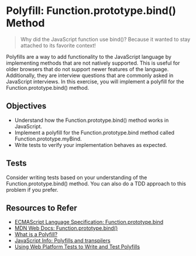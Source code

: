 # Polyfill: Function.prototype.bind() Method

> Why did the JavaScript function use bind()? Because it wanted to stay attached to its favorite context!

Polyfills are a way to add functionality to the JavaScript language by implementing methods that are not natively supported. This is useful for older browsers that do not support newer features of the language. Additionally, they are interview questions that are commonly asked in JavaScript interviews. In this exercise, you will implement a polyfill for the Function.prototype.bind() method.

## Objectives

- Understand how the Function.prototype.bind() method works in JavaScript.
- Implement a polyfill for the Function.prototype.bind method called Function.prototype.myBind.
- Write tests to verify your implementation behaves as expected.

## Tests

Consider writing tests based on your understanding of the Function.prototype.bind() method. You can also do a TDD approach to this problem if you prefer.

## Resources to Refer

- [ECMAScript Language Specification: Function.prototype.bind](https://tc39.es/ecma262/multipage/fundamental-objects.html#sec-function.prototype.bind)
- [MDN Web Docs: Function.prototype.bind()](https://developer.mozilla.org/en-US/docs/Web/JavaScript/Reference/Global_Objects/Function/bind)
- [What is a Polyfill?](https://remysharp.com/2010/10/08/what-is-a-polyfill)
- [JavaScript Info: Polyfills and transpilers](https://javascript.info/polyfills)
- [Using Web Platform Tests to Write and Test Polyfills](https://www.oddbird.net/2023/05/01/web-platform-tests-polyfills/)
